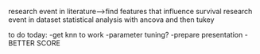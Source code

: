 research event in literature-->find features that influence survival
research event in dataset
statistical analysis with ancova and then tukey

to do today:
-get knn to work
-parameter tuning?
-prepare presentation
-BETTER SCORE

